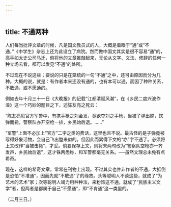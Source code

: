 ```yaml
---
---
---
```

title: 不通两种
---



人们每当批评文章的时候，凡是国文教员式的人，大概是着眼于“通”或“不通，”《中学生》杂志上还为此设立了病院。然而做中国文其实是很不容易“通”的，高手如太史公司马迁，倘将他的文章推敲起来，无论从文字、文法、修辞的任何一种立场去看，都可以发见“不通”的处所。

不过现在不说这些；要说的只是在笼统的一句“不通”之中，还可由原因而分为几种。大概的说，就是：有作者本来还没有通的，也有本可以通，而因了种种关系，不敢通，或不愿通的。

例如去年十月三十一日《大晚报》的记载“江都清赋风潮”，在《乡民二度兴波作浪》这一个巧妙的题目之下，述陈友亮之死云：

“陈友亮见官方军警中，有携手枪之刘金发，竟欲夺刘之手枪，当被子弹出膛，饮弹而毙，警察队亦开空枪一排，乡民始后退。……”

“军警”上面不必加上“官方”二字之类的费话，这里也且不说。最古怪的是子弹竟被写得好象活物，会自己飞出膛来似的。但因此而累得下文的“亦”字不通了。必须将上文改作“当被击毙”，才妥。倘要保存上文，则将末两句改为“警察队空枪亦一齐发声，乡民始后退”，这才铢两悉称，和军警都毫无关系。──虽然文理总未免有点希奇。

现在，这样的希奇文章，常常在刊物上出现。不过其实也并非作者的不通，大抵倒是恐怕“不准通”，因而先就“不敢通”了的缘故。头等聪明人不谈这些，就成了“为艺术的艺术”家；次等聪明人竭力用种种法，来粉饰这不通，就成了“民族主义文学”者，但两者是都属于自己“不愿通”，即“不肯通”这一类里的。

（二月三日。）